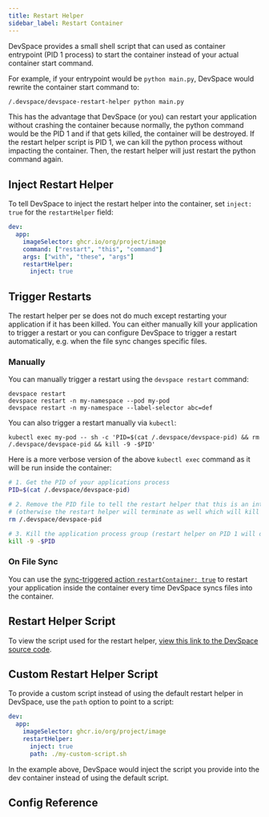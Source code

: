 ```yaml
---
title: Restart Helper
sidebar_label: Restart Container
---
```



DevSpace provides a small shell script that can used as container entrypoint (PID 1 process) to start the container instead of your actual container start command.

For example, if your entrypoint would be `python main.py`, DevSpace would rewrite the container start command to:
```bash
/.devspace/devspace-restart-helper python main.py
```

This has the advantage that DevSpace (or you) can restart your application without crashing the container because normally, the python command would be the PID 1 and if that gets killed, the container will be destroyed. If the restart helper script is PID 1, we can kill the python process without impacting the container. Then, the restart helper will just restart the python command again.


## Inject Restart Helper
To tell DevSpace to inject the restart helper into the container, set `inject: true` for the `restartHelper` field:

```yaml title=devspace.yaml
dev:
  app:
    imageSelector: ghcr.io/org/project/image
    command: ["restart", "this", "command"]
    args: ["with", "these", "args"]
    restartHelper:
      inject: true
```


## Trigger Restarts
The restart helper per se does not do much except restarting your application if it has been killed. You can either manually kill your application to trigger a restart or you can configure DevSpace to trigger a restart automatically, e.g. when the file sync changes specific files.

### Manually
You can manually trigger a restart using the `devspace restart` command:
```
devspace restart
devspace restart -n my-namespace --pod my-pod
devspace restart -n my-namespace --label-selector abc=def
```

You can also trigger a restart manually via `kubectl`:
```
kubectl exec my-pod -- sh -c 'PID=$(cat /.devspace/devspace-pid) && rm /.devspace/devspace-pid && kill -9 -$PID' 
```

Here is a more verbose version of the above `kubectl exec` command as it will be run inside the container:
```bash
# 1. Get the PID of your applications process
PID=$(cat /.devspace/devspace-pid)

# 2. Remove the PID file to tell the restart helper that this is an intended restart
# (otherwise the restart helper will terminate as well which will kill the container)
rm /.devspace/devspace-pid

# 3. Kill the application process group (restart helper on PID 1 will detect this and restart it again)
kill -9 -$PID
```

### On File Sync
You can use the [sync-triggered action `restartContainer: true`](./file-sync#restart-container) to restart your application inside the container every time DevSpace syncs files into the container.


## Restart Helper Script
To view the script used for the restart helper, [view this link to the DevSpace source code](https://github.com/loft-sh/devspace/blob/main/pkg/devspace/build/builder/restart/restart.go#L33-L123).


## Custom Restart Helper Script
To provide a custom script instead of using the default restart helper in DevSpace, use the `path` option to point to a script:

```yaml title=devspace.yaml
dev:
  app:
    imageSelector: ghcr.io/org/project/image
    restartHelper:
      inject: true
      path: ./my-custom-script.sh
```

In the example above, DevSpace would inject the script you provide into the dev container instead of using the default script.


## Config Reference

<ConfigPartial/>
